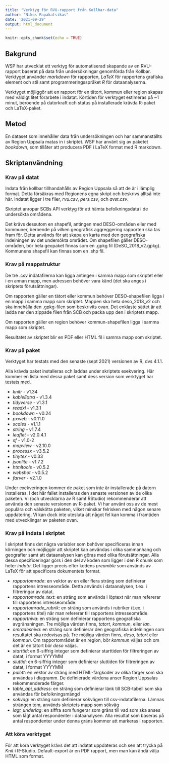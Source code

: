 ```yaml
---
title: "Verktyg för RVU-rapport från Kollbar-data"
author: "Nikos Papakatsikas"
date: '2021-09-29'
output: html_document
---
```


```r
knitr::opts_chunk$set(echo = TRUE)
```

## Bakgrund
WSP har utvecklat ett verktyg för automatiserad skapande av en RVU-rapport baserat på data från undersökningar genomförda från Kollbar. Verktyget använder *markdown* för rapporten, *LaTeX* för rapportens grafiska element och stil samt programmeringsspråket *R* för dataanalyserna.

Verktyget möjliggör att en rapport för en tätort, kommun eller region skapas med väldigt litet förarbete i indatat. Körtiden för verktyget estimeras på ~1 minut, beroende på datorkraft och status på installerade krävda R-paket och LaTeX-paket.

## Metod
En dataset som innehåller data från undersökningen och har sammanställts av Region Uppsala matas in i skriptet. WSP har använt sig av paketet *bookdown*, som tillåter att producera PDF i LaTeX format med R markdown.

## Skriptanvändning

### Krav på datat
Indata från kollbar tillhandahålls av Region Uppsala så att de är i lämplig format. Detta försäkras med Regionens egna skript och beskrivs alltså inte här. Indatat ligger i tre filer, *rvu.csv*, *pers.csv*, och *avst.csv*.

Skriptet anropar SCBs API verktyg för att hämta befolkningsdata i de undersökta områdena.

Det krävs dessutom en shapefil, antingen med DESO-områden eller med kommuner, beroende på vilken geografisk aggreggering rapporten ska tas fram för. Detta används för att skapa en karta med den geografiska indelningen av det undersökta området. Om shapefilen gäller DESO-områden, bör hela geopaket finnas som en .gpkg fil (DeSO_2018_v2.gpkg). Kommunens shapefil kan finnas som en .shp fil.

### Krav på mappstruktur
De tre .csv indatafilerna kan ligga antingen i samma mapp som skriptet eller i en annan mapp, men adressen behöver vara känd (det ska anges i skriptets förutsättningar).

Om rapporten gäller en tätort eller kommun behöver DESO-shapefilen ligga i en mapp i samma mapp som skriptet. Mappen ska heta deso_2018_v2 och ska innehålla den .gpkg-filen som beskrivits ovan. Det enklaste sättet är att ladda ner den zippade filen från SCB och packa upp den i skriptets mapp.

Om rapporten gäller en region behöver kommun-shapefilen ligga i samma mapp som skriptet.

Resultatet av skriptet blir en PDF eller HTML fil i samma mapp som skriptet.

### Krav på paket
Verktyget har testats med den senaste (sept 2021) versionen av R, dvs 4.1.1.

Alla krävda paket installeras och laddas under skriptets exekvering. Här kommer en lista med dessa paket samt dess version som verktyget har testats med.

* *knitr* - v1.34
* *kableExtra* - v1.3.4
* *tidyverse* - v1.3.1
* *readxl* - v1.3.1
* *bookdown* - v0.24
* *pxweb* - v0.11.0
* *scales* - v1.1.1
* *string* - v1.7.4
* *leaflet* - v2.0.4.1
* *sf* - v1.0-2
* *mapview* - v2.10.0
* *processx* - v3.5.2
* *tinytex* - v0.33
* *jsonlite* - v1.7.2
* *htmltools* - v0.5.2
* *webshot* - v0.5.2
* *farver* - v2.1.0

Under exekveringen kommer de paket som inte är installerade på datorn installeras. I det här fallet installeras den senaste versionen av de olika paketen. Vi (och utvecklarna av R samt RStudio) rekommenderar att använda den senaste versionen av R-paket. Vi har använt oss av de mest populära och välskötta paketen, vilket minskar felrisken med någon senare uppdatering. Vi kan dock inte utesluta att något fel kan komma i framtiden med utvecklingar av paketen ovan.

### Krav på indata i skriptet
I skriptet finns det några variabler som behöver specificeras innan körningen och möjliggör att skriptet kan användas i olika sammanhang och geografier samt att dataanalysen kan göras med olika förutsättningar. Alla dessa specificeringar görs i den del av koden som ligger i den R chunk som heter *indata*. Det ligger precis efter kodens *preamble* som används av LaTeX för att specificera dokumentets format.

* *rapportomrade*: en vektor av en eller flera sträng som definierar rapportens intresseområde. Detta används i dataanalysen, t.ex. i filtreringar av datat.
* *rapportomrade_text*: en sträng som används i löptext när man refererar till rapportens intresseområde.
* *rapportomrade_rubrik*: en sträng som används i rubriker (t.ex. i rapportens titel) när man refererar till rapportens intresseområde.
* *rapportniva*: en sträng som definierar rapportens geografiska avgränsningen. Tre möjliga värden finns, *tatort*, *kommun*, eller *lan*.
* *omradesniva*: en sträng som definierar den geografiska indelningen som resultatet ska redovisas på. Tre möjliga värden finns, *deso*, *tatort* eller *kommun*. Om rapportområdet är en region, bör *kommun* väljas och om det är en tätort bör *deso* väljas.
* *starttid*: en 6-siffrig integer som definierar starttiden för filtreringen av datat, i format YYYYMM
* *sluttid*: en 6-siffrig integer som definierar sluttiden för filtreringen av datat, i format YYYYMM
* *palett*: en vektor av sträng med HTML-färgkoder av olika färger som ska användas i diagramm. De definierade värdena anser Region Uppsalas rekommenderade färger.
* *table_api_address*: en sträng som definierar länk till SCB-tabell som ska användas för befolkningsmängd
* *sokvag*: en sträng som definierar sökvägen till csv-indatafilerna. Lämnas strängen tom, används skriptets mapp som sökväg
* *lagt_underlag*: en siffra som fungerar som gräns till vad som ska anses som lågt antal respondenter i dataanalysen. Alla resultat som baseras på antal respondenter under denna gräns kommer att markeras i rapporten.

### Att köra verktyget
För att köra verktyget krävs det att indatat uppdateras och sen att trycka på *Knit* i R-Studio. Default-export är en PDF rapport, men man kan ändå välja HTML som format.